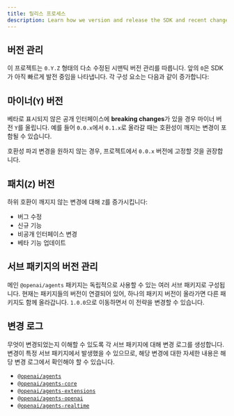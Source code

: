 ```yaml
---
title: 릴리스 프로세스
description: Learn how we version and release the SDK and recent changes.
---
```


## 버전 관리

이 프로젝트는 `0.Y.Z` 형태의 다소 수정된 시맨틱 버전 관리를 따릅니다. 앞의 `0`은 SDK가 아직 빠르게 발전 중임을 나타냅니다. 각 구성 요소는 다음과 같이 증가합니다:

## 마이너(`Y`) 버전

베타로 표시되지 않은 공개 인터페이스에 **breaking changes**가 있을 경우 마이너 버전 `Y`를 올립니다. 예를 들어 `0.0.x`에서 `0.1.x`로 올라갈 때는 호환성이 깨지는 변경이 포함될 수 있습니다.

호환성 파괴 변경을 원하지 않는 경우, 프로젝트에서 `0.0.x` 버전에 고정할 것을 권장합니다.

## 패치(`Z`) 버전

하위 호환이 깨지지 않는 변경에 대해 `Z`를 증가시킵니다:

- 버그 수정
- 신규 기능
- 비공개 인터페이스 변경
- 베타 기능 업데이트

## 서브 패키지의 버전 관리

메인 `@openai/agents` 패키지는 독립적으로 사용할 수 있는 여러 서브 패키지로 구성됩니다. 현재는 패키지들의 버전이 연결되어 있어, 하나의 패키지 버전이 올라가면 다른 패키지도 함께 올라갑니다. `1.0.0`으로 이동하면서 이 전략을 변경할 수 있습니다.

## 변경 로그

무엇이 변경되었는지 이해할 수 있도록 각 서브 패키지에 대해 변경 로그를 생성합니다. 변경이 특정 서브 패키지에서 발생했을 수 있으므로, 해당 변경에 대한 자세한 내용은 해당 변경 로그에서 확인해야 할 수 있습니다.

- [`@openai/agents`](https://github.com/openai/openai-agents-js/blob/main/packages/agents/CHANGELOG.md)
- [`@openai/agents-core`](https://github.com/openai/openai-agents-js/blob/main/packages/agents-core/CHANGELOG.md)
- [`@openai/agents-extensions`](https://github.com/openai/openai-agents-js/blob/main/packages/agents-extensions/CHANGELOG.md)
- [`@openai/agents-openai`](https://github.com/openai/openai-agents-js/blob/main/packages/agents-openai/CHANGELOG.md)
- [`@openai/agents-realtime`](https://github.com/openai/openai-agents-js/blob/main/packages/agents-realtime/CHANGELOG.md)
